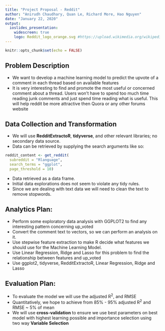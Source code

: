 ```yaml
---
title: "Project Proposal - Reddit"
author: "Anirudh Chaudhary, Quan Le, Richard More, Hao Nguyen"
date: "January 22, 2020"
output:
  ioslides_presentation:
    widescreen: true
    logo: Reddit_logo_orange.svg #https://upload.wikimedia.org/wikipedia/commons/e/e5/Reddit_logo_orange.svg
---
```


```r
knitr::opts_chunk$set(echo = FALSE)
```

## Problem Description
* We want to develop a machine learning model to predict the upvote of a comment in each thread based on available features
* It is very interesting to find and promote the most useful or concerned comment about a thread. Users won’t have to spend too much time reading junk comments and just spend time reading what is useful. This will help reddit be more attractive then Quora or any other forums website

## Data Collection and Transformation
* We will use **RedditExtractoR**, **tidyverse**, and other relevant libraries; no secondary data source.
* Data can be retrieved by supplying the search arguments like so:
```r
reddit_content <- get_reddit(
  subreddit = "Rlanguage",
  search_terms = "ggplot",
  page_threshold = 10)
```
* Data retrieved as a data frame.
* Initial data explorations does not seem to violate any tidy rules.
* Since we are dealing with text data we will need to clean the text to remove stopwords.

## Analytics Plan: 
* Perform some exploratory data analysis with GGPLOT2 to find any interesting pattern concerning up_voted
* Convert the comment text to vectors, so we can perform an analysis on it.
* Use stepwise feature extraction to make R decide what features we should use for the Machine Learning Model.
* Use Linear Regression, Ridge and Lasso for this problem to find the relationship between features and up_voted
* Use ggplot2, tidyverse, RedditExtractoR, Linear Regression, Ridge and Lasso

## Evaluation Plan: 
* To evaluate the model we will use the adjusted R<sup>2</sup>, and RMSE
* Quantitatively, we hope to achieve from 85% - 95% adjusted R<sup>2</sup> and RMSE ~ 5% of mean
* We will use **cross-validation** to ensure we use best parameters on best model with highest learning possible and importance selection using two way **Variable Selection**

